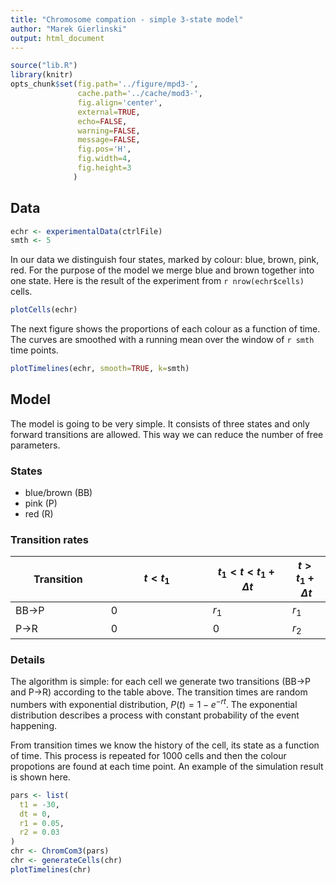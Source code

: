 ```yaml
---
title: "Chromosome compation - simple 3-state model"
author: "Marek Gierlinski"
output: html_document
---
```



```r
source("lib.R")
library(knitr)
opts_chunk$set(fig.path='../figure/mpd3-', 
               cache.path='../cache/mod3-', 
               fig.align='center',
               external=TRUE,
               echo=FALSE,
               warning=FALSE,
               message=FALSE,
               fig.pos='H',
               fig.width=4,
               fig.height=3
              )
```

## Data

```r
echr <- experimentalData(ctrlFile)
smth <- 5
```

In our data we distinguish four states, marked by colour: blue, brown, pink, red. For the purpose of the model we merge blue and brown together into one state. Here is the result of the experiment from `r nrow(echr$cells)` cells.

```r
plotCells(echr)
```

The next figure shows the proportions of each colour as a function of time. The curves are smoothed with a running mean over the window of `r smth` time points.

```r
plotTimelines(echr, smooth=TRUE, k=smth)
```


## Model

The model is going to be very simple. It consists of three states and only forward transitions are allowed. This way we can reduce the number of free parameters.

### States

* blue/brown (BB)
* pink (P)
* red (R)
 
### Transition rates

Transition  |  $t < t_1$  |  $t_1 < t <  t_1 + \Delta t$  |  $t > t_1 + \Delta t$
------------|-------------|----------|-----
BB->P   |  0  |  $r_1$  |  $r_1$
P->R  |  0  |  0  |  $r_2$

### Details

The algorithm is simple: for each cell we generate two transitions (BB->P and P->R) according to the table above. The transition times are random numbers with exponential distribution, $P(t) = 1 - e^{-rt}$. The exponential distribution describes a process with constant probability of the event happening.

From transition times we know the history of the cell, its state as a function of time. This process is repeated for 1000 cells and then the colour propotions are found at each time point. An example of the simulation result is shown here.

```r
pars <- list(
  t1 = -30,
  dt = 0,
  r1 = 0.05,
  r2 = 0.03
)
chr <- ChromCom3(pars)
chr <- generateCells(chr)
plotTimelines(chr)
```


